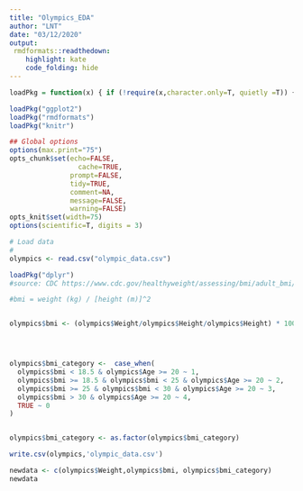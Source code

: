 ```yaml
---
title: "Olympics_EDA"
author: "LNT"
date: "03/12/2020"
output:
 rmdformats::readthedown:
    highlight: kate
    code_folding: hide
---
```



```r
loadPkg = function(x) { if (!require(x,character.only=T, quietly =T)) { install.packages(x,dep=T,repos="http://cran.us.r-project.org"); if(!require(x,character.only=T, quietly = T)) stop("Package not found") } }
```
```r

loadPkg("ggplot2")
loadPkg("rmdformats")
loadPkg("knitr")
```

```r


## Global options
options(max.print="75")
opts_chunk$set(echo=FALSE,
	             cache=TRUE,
               prompt=FALSE,
               tidy=TRUE,
               comment=NA,
               message=FALSE,
               warning=FALSE)
opts_knit$set(width=75)
options(scientific=T, digits = 3) 
```

```r
# Load data
# 
olympics <- read.csv("olympic_data.csv") 

```

```r
loadPkg("dplyr")
#source: CDC https://www.cdc.gov/healthyweight/assessing/bmi/adult_bmi/index.html

#bmi = weight (kg) / [height (m)]^2


olympics$bmi <- (olympics$Weight/olympics$Height/olympics$Height) * 10000





```

```r


olympics$bmi_category <-  case_when(
  olympics$bmi < 18.5 & olympics$Age >= 20 ~ 1,
  olympics$bmi >= 18.5 & olympics$bmi < 25 & olympics$Age >= 20 ~ 2,
  olympics$bmi >= 25 & olympics$bmi < 30 & olympics$Age >= 20 ~ 3,
  olympics$bmi > 30 & olympics$Age >= 20 ~ 4,
  TRUE ~ 0
)


olympics$bmi_category <- as.factor(olympics$bmi_category)


```


```r


write.csv(olympics,'olympic_data.csv')

```

```r
newdata <- c(olympics$Weight,olympics$bmi, olympics$bmi_category)
newdata

```

